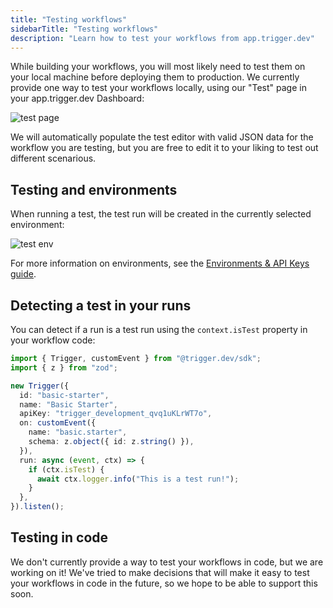 ```yaml
---
title: "Testing workflows"
sidebarTitle: "Testing workflows"
description: "Learn how to test your workflows from app.trigger.dev"
---
```


While building your workflows, you will most likely need to test them on your local machine before deploying them to production. We currently provide one way to test your workflows locally, using our "Test" page in your app.trigger.dev Dashboard:

![test page](https://imagedelivery.net/3TbraffuDZ4aEf8KWOmI_w/53257e8f-dc0c-41fa-c563-c1b16d48a600/public)

We will automatically populate the test editor with valid JSON data for the workflow you are testing, but you are free to edit it to your liking to test out different scenarious.

## Testing and environments

When running a test, the test run will be created in the currently selected environment:

![test env](https://imagedelivery.net/3TbraffuDZ4aEf8KWOmI_w/1b9c6846-6ebf-4fcb-8a88-f88abb750d00/public)

For more information on environments, see the [Environments & API Keys guide](/guides/environments).

## Detecting a test in your runs

You can detect if a run is a test run using the `context.isTest` property in your workflow code:

```ts
import { Trigger, customEvent } from "@trigger.dev/sdk";
import { z } from "zod";

new Trigger({
  id: "basic-starter",
  name: "Basic Starter",
  apiKey: "trigger_development_qvq1uKLrWT7o",
  on: customEvent({
    name: "basic.starter",
    schema: z.object({ id: z.string() }),
  }),
  run: async (event, ctx) => {
    if (ctx.isTest) {
      await ctx.logger.info("This is a test run!");
    }
  },
}).listen();
```

## Testing in code

We don't currently provide a way to test your workflows in code, but we are working on it! We've tried to make decisions that will make it easy to test your workflows in code in the future, so we hope to be able to support this soon.
